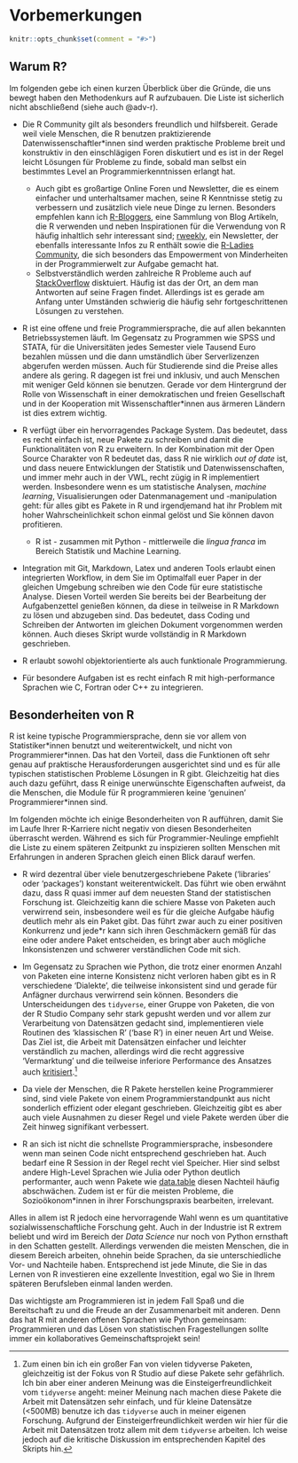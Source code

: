 # Vorbemerkungen {#precons}

```r
knitr::opts_chunk$set(comment = "#>")
```

## Warum R?

Im folgenden gebe ich einen kurzen Überblick über die Gründe, die uns bewegt
haben den Methodenkurs auf R aufzubauen. Die Liste ist sicherlich nicht 
abschließend (siehe auch @adv-r).

* Die R Community gilt als besonders freundlich und hilfsbereit. Gerade weil
viele Menschen, die R benutzen praktizierende Datenwissenschaftler*innen sind
werden praktische Probleme breit und konstruktiv in den einschlägigen Foren 
diskutiert und es ist in der Regel leicht Lösungen für Probleme zu finde, sobald 
man selbst ein bestimmtes Level an Programmierkenntnissen erlangt hat.
    * Auch gibt es großartige Online Foren und Newsletter, die es einem einfacher
    und unterhaltsamer machen, seine R Kenntnisse stetig zu verbessern und 
    zusätzlich viele neue Dinge zu lernen. Besonders empfehlen kann ich
    [R-Bloggers](https://www.r-bloggers.com/), eine Sammlung von Blog Artikeln, 
    die R verwenden und neben Inspirationen für die Verwendung von R häufig 
    inhaltlich sehr interessant sind; [rweekly](https://rweekly.org/), ein
    Newsletter, der ebenfalls interessante Infos zu R enthält sowie die
    [R-Ladies Community](https://rladies.org/), die sich besonders das 
    Empowerment von Minderheiten in der Programmierwelt zur Aufgabe gemacht hat.
    * Selbstverständlich werden zahlreiche R Probleme auch auf 
    [StackOverflow](https://stackoverflow.com/tags/r/info) disktuiert. 
    Häufig ist das der Ort, an dem man Antworten auf seine Fragen findet.
    Allerdings ist es gerade am Anfang unter Umständen schwierig die häufig sehr 
    fortgeschrittenen Lösungen zu verstehen.

* R ist eine offene und freie Programmiersprache, die auf allen bekannten 
  Betriebssystemen läuft.
  Im Gegensatz zu Programmen wie SPSS und STATA, für die Universitäten jedes 
  Semester viele Tausend Euro bezahlen müssen und die dann umständlich über 
  Serverlizenzen abgerufen werden müssen.
  Auch für Studierende sind die Preise alles andere als gering. 
  R dagegen ist frei und inklusiv, und auch Menschen mit weniger Geld können 
  sie benutzen. 
  Gerade vor dem Hintergrund der Rolle von Wissenschaft in einer demokratischen
  und freien Gesellschaft und in der Kooperation mit Wissenschaftler*innen aus 
  ärmeren Ländern ist dies extrem wichtig.

* R verfügt über ein hervorragendes Package System. Das bedeutet, dass es recht
einfach ist, neue Pakete zu schreiben und damit die Funktionalitäten von R zu 
erweitern. In der Kombination mit der Open Source Charakter von R bedeutet das,
dass R nie wirklich *out of date* ist, und dass neuere Entwicklungen der 
Statistik und Datenwissenschaften, und immer mehr auch in der VWL, recht zügig
in R implementiert werden. Insbesondere wenn es um statistische Analysen,
*machine learning*, Visualisierungen oder Datenmanagement und -manipulation geht:
für alles gibt es Pakete in R und irgendjemand hat ihr Problem mit hoher 
Wahrscheinlichkeit schon einmal gelöst und Sie können davon profitieren.
    * R ist - zusammen mit Python - mittlerweile die *lingua franca* im 
    Bereich Statistik und Machine Learning.

* Integration mit Git, Markdown, Latex und anderen Tools erlaubt einen integrierten 
Workflow, in dem Sie im Optimalfall euer Paper in der gleichen Umgebung schreiben
wie den Code für eure statistische Analyse. Diesen Vorteil werden Sie bereits
bei der Bearbeitung der Aufgabenzettel genießen können, da diese in teilweise in 
R Markdown zu lösen und abzugeben sind. 
Das bedeutet, dass Coding und Schreiben der Antworten im gleichen Dokument 
vorgenommen werden können. 
Auch dieses Skript wurde vollständig in R Markdown geschrieben.

* R erlaubt sowohl objektorientierte als auch funktionale Programmierung.

* Für besondere Aufgaben ist es recht einfach R mit high-performance Sprachen
wie C, Fortran oder C++ zu integrieren.

## Besonderheiten von R

R ist keine typische Programmiersprache, denn sie vor allem von
Statistiker\*innen benutzt und weiterentwickelt, und nicht von 
Programmierer\*innen.
Das hat den Vorteil, dass die Funktionen oft sehr genau auf praktische 
Herausforderungen ausgerichtet sind und es für alle typischen statistischen
Probleme Lösungen in R gibt.
Gleichzeitig hat dies auch dazu geführt, dass R einige unerwünschte 
Eigenschaften aufweist, da die Menschen, die Module für R programmieren keine
'genuinen' Programmierer*innen sind.

Im folgenden möchte ich einige Besonderheiten von R aufführen, damit Sie im 
Laufe Ihrer R-Karriere nicht negativ von diesen Besonderheiten überrascht 
werden.
Während es sich für Programmier-Neulinge empfiehlt die Liste zu einem späteren
Zeitpunkt zu inspizieren sollten Menschen mit Erfahrungen in anderen Sprachen
gleich einen Blick darauf werfen.

* R wird dezentral über viele benutzergeschriebene Pakete ('libraries' oder
'packages') konstant weiterentwickelt. Das führt wie oben erwähnt dazu, dass
R quasi immer auf dem neuesten Stand der statistischen Forschung ist.
Gleichzeitig kann die schiere Masse von Paketen auch verwirrend sein, 
insbesondere weil es für die gleiche Aufgabe häufig deutlich mehr als ein Paket 
gibt. Das führt zwar auch zu einer positiven Konkurrenz und jede*r kann sich 
ihren Geschmäckern gemäß für das eine oder andere Paket entscheiden, es bringt
aber auch mögliche Inkonsistenzen und schwerer verständlichen Code mit sich.

* Im Gegensatz zu Sprachen wie Python, die trotz einer enormen Anzahl von Paketen
eine interne Konsistenz nicht verloren haben gibt es in R verschiedene 'Dialekte',
die teilweise inkonsistent sind und gerade für Anfägner durchaus verwirrend sein
können. Besonders die Unterscheidungen des `tidyverse`, einer Gruppe von Paketen,
die von der R Studio Company sehr stark gepusht werden und vor allem zur Verarbeitung
von Datensätzen gedacht sind, implementieren viele Routinen des 'klassischen R'
('base R') in einer neuen Art und Weise. Das Ziel ist, die Arbeit mit Datensätzen
einfacher und leichter verständlich zu machen, allerdings wird die recht aggressive
'Vermarktung' und die teilweise inferiore Performance des Ansatzes auch 
[kritisiert](https://github.com/matloff/TidyverseSkeptic).^[
Zum einen bin ich ein großer Fan von vielen tidyverse
Paketen, gleichzeitig ist der Fokus von R Studio auf diese Pakete sehr gefährlich.
Ich bin aber einer anderen Meinung was die Einsteigerfreundlichkeit vom `tidyverse` 
angeht: meiner Meinung nach machen diese Pakete die Arbeit mit Datensätzen sehr 
einfach, und für kleine Datensätze (<500MB) benutze ich das `tidyverse` auch in
meiner eigenen Forschung. 
Aufgrund der Einsteigerfreundlichkeit werden wir hier für die Arbeit mit Datensätzen
trotz allem mit dem `tidyverse` arbeiten. Ich weise jedoch auf die kritische
Diskussion im entsprechenden Kapitel des Skripts hin.]

* Da viele der Menschen, die R Pakete herstellen keine Programmierer sind, sind
viele Pakete von einem Programmierstandpunkt aus nicht sonderlich effizient oder
elegant geschrieben. Gleichzeitig gibt es aber auch viele Ausnahmen zu dieser Regel 
und viele Pakete werden über die Zeit hinweg signifikant verbessert.

* R an sich ist nicht die schnellste Programmiersprache, insbesondere wenn man 
seinen Code nicht entsprechend geschrieben hat. Auch bedarf eine R Session in
der Regel recht viel Speicher. Hier sind selbst andere High-Level Sprachen wie
Julia oder Python deutlich performanter, auch wenn Pakete wie 
[data.table](https://rdatatable.gitlab.io/data.table/) diesen Nachteil häufig 
abschwächen. Zudem ist er für die meisten Probleme, die Sozioökonom*innen in
ihrer Forschungspraxis bearbeiten, irrelevant.

Alles in allem ist R jedoch eine hervorragende Wahl wenn es um quantitative
sozialwissenschaftliche Forschung geht. Auch in der Industrie ist R extrem 
beliebt und wird im Bereich der *Data Science* nur noch von Python ernsthaft
in den Schatten gestellt. 
Allerdings verwenden die meisten Menschen, die in diesem Bereich arbeiten,
ohnehin beide Sprachen, da sie unterschiedliche Vor- und Nachteile haben.
Entsprechend ist jede Minute, die Sie in das Lernen von R investieren eine 
exzellente Investition, egal wo Sie in Ihrem späteren Berufsleben einmal landen 
werden.

Das wichtigste am Programmieren ist in jedem Fall Spaß und die Bereitschaft zu 
und die Freude an der Zusammenarbeit mit anderen. Denn das hat R mit anderen 
offenen Sprachen wie Python gemeinsam: Programmieren und das Lösen von 
statistischen Fragestellungen sollte immer ein kollaboratives Gemeinschaftsprojekt 
sein!
